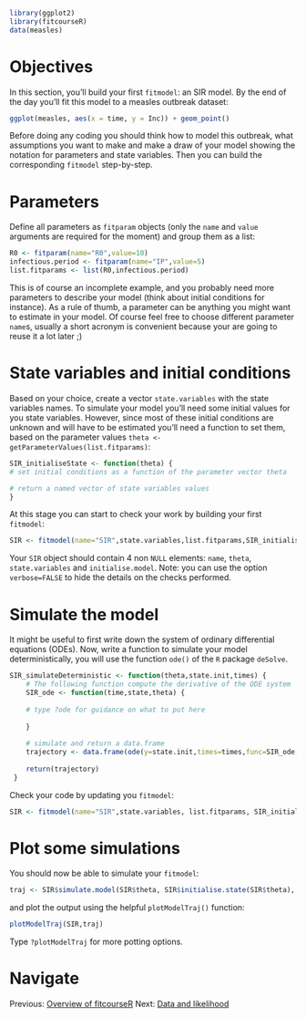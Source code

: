 ```r
library(ggplot2)
library(fitcourseR)
data(measles)
```
# Objectives
In this section, you'll build your first `fitmodel`: an SIR model. By the end of the day you'll fit this model to a measles outbreak dataset:

```r
ggplot(measles, aes(x = time, y = Inc)) + geom_point()
```

Before doing any coding you should think how to model this outbreak, what assumptions you want to make and make a draw of your model showing the notation for parameters and state variables. Then you can build the corresponding `fitmodel` step-by-step.

# Parameters
Define all parameters as `fitparam` objects (only the `name` and `value` arguments are required for the moment) and group them as a list:

```r
R0 <- fitparam(name="R0",value=10)
infectious.period <- fitparam(name="IP",value=5)
list.fitparams <- list(R0,infectious.period)
```

This is of course an incomplete example, and you probably need more parameters to describe your model (think about initial conditions for instance). As a rule of thumb, a parameter can be anything you might want to estimate in your model. Of course feel free to choose different parameter `name`s, usually a short acronym is convenient because your are going to reuse it a lot later ;)

# State variables and initial conditions
Based on your choice, create a vector `state.variables` with the state variables names. To simulate your model you'll need some initial values for you state variables. However, since most of these initial conditions are unknown and will have to be estimated you'll need a function to set them, based on the parameter values `theta <- getParameterValues(list.fitparams)`:

```r
SIR_initialiseState <- function(theta) {
# set initial conditions as a function of the parameter vector theta

# return a named vector of state variables values
}
```

At this stage you can start to check your work by building your first `fitmodel`:

```r
SIR <- fitmodel(name="SIR",state.variables,list.fitparams,SIR_initialiseState,verbose=TRUE)
```

Your `SIR` object should contain 4 non `NULL` elements: `name`, `theta`, `state.variables` and `initialise.model`. Note: you can use the option `verbose=FALSE` to hide the details on the checks performed.

# Simulate the model

It might be useful to first write down the system of ordinary differential equations (ODEs). Now, write a function to simulate your model deterministically, you will use the function `ode()` of the `R` package `deSolve`.

```r
SIR_simulateDeterministic <- function(theta,state.init,times) {
    # The following function compute the derivative of the ODE system
    SIR_ode <- function(time,state,theta) {
 
    # type ?ode for guidance on what to put here
 
    }
 
    # simulate and return a data.frame
    trajectory <- data.frame(ode(y=state.init,times=times,func=SIR_ode,parms=theta))
 
    return(trajectory)
 }
```

Check your code by updating you `fitmodel`:

```r
SIR <- fitmodel(name="SIR",state.variables, list.fitparams, SIR_initialiseState, SIR_simulateDeterministic, verbose=TRUE)
```

# Plot some simulations
You should now be able to simulate your `fitmodel`:

```r
traj <- SIR$simulate.model(SIR$theta, SIR$initialise.state(SIR$theta), times=0:10)
```

and plot the output using the helpful `plotModelTraj()` function:

```r
plotModelTraj(SIR,traj)
```

Type `?plotModelTraj` for more potting options.

# Navigate
Previous: [Overview of fitcourseR](fitcourseR.md) Next: [Data and likelihood](data_likelihood.md)



